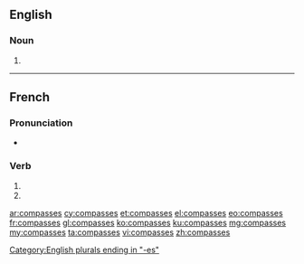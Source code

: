 {{also|compassés}}
==English==

===Noun===
{{head|en|plural}}

# {{plural of|compass|lang=en|nocat=1}}

[[Category:English plurals ending in "-es"]]

----

==French==

===Pronunciation===
* {{homophones|lang=fr|compasse|compassent}}

===Verb===
{{fr-verb-form}}

# {{conjugation of|compasser||2|s|pres|ind|lang=fr}}
# {{conjugation of|compasser||2|s|pres|sub|lang=fr}}

[[ar:compasses]]
[[cy:compasses]]
[[et:compasses]]
[[el:compasses]]
[[eo:compasses]]
[[fr:compasses]]
[[gl:compasses]]
[[ko:compasses]]
[[ku:compasses]]
[[mg:compasses]]
[[my:compasses]]
[[ta:compasses]]
[[vi:compasses]]
[[zh:compasses]]